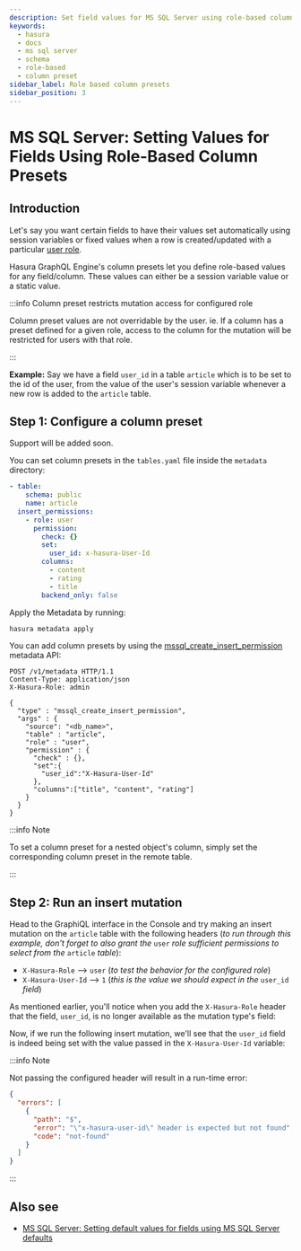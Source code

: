 ```yaml
---
description: Set field values for MS SQL Server using role-based column presets
keywords:
  - hasura
  - docs
  - ms sql server
  - schema
  - role-based
  - column preset
sidebar_label: Role based column presets
sidebar_position: 3
---
```



# MS SQL Server: Setting Values for Fields Using Role-Based Column Presets

## Introduction

Let's say you want certain fields to have their values set automatically using session variables or fixed values when a
row is created/updated with a particular [user role](/auth/authorization/roles-variables.mdx).

Hasura GraphQL Engine's column presets let you define role-based values for any field/column. These values can either be
a session variable value or a static value.

:::info Column preset restricts mutation access for configured role

Column preset values are not overridable by the user. ie. If a column has a preset defined for a given role, access to
the column for the mutation will be restricted for users with that role.

:::

**Example:** Say we have a field `user_id` in a table `article` which is to be set to the id of the user, from the value
of the user's session variable whenever a new row is added to the `article` table.

## Step 1: Configure a column preset

<Tabs groupId="user-preference" className="api-tabs">
<TabItem value="console" label="Console">

Support will be added soon.

</TabItem>
<TabItem value="cli" label="CLI">

You can set column presets in the `tables.yaml` file inside the `metadata` directory:

```yaml {8-9}
- table:
    schema: public
    name: article
  insert_permissions:
    - role: user
      permission:
        check: {}
        set:
          user_id: x-hasura-User-Id
        columns:
          - content
          - rating
          - title
        backend_only: false
```

Apply the Metadata by running:

```bash
hasura metadata apply
```

</TabItem>
<TabItem value="api" label="API">

You can add column presets by using the
[mssql_create_insert_permission](/api-reference/metadata-api/permission.mdx#mssql-create-insert-permission) metadata
API:

```http {13-15}
POST /v1/metadata HTTP/1.1
Content-Type: application/json
X-Hasura-Role: admin

{
  "type" : "mssql_create_insert_permission",
  "args" : {
    "source": "<db_name>",
    "table" : "article",
    "role" : "user",
    "permission" : {
      "check" : {},
      "set":{
        "user_id":"X-Hasura-User-Id"
      },
      "columns":["title", "content", "rating"]
    }
  }
}
```

</TabItem>
</Tabs>

:::info Note

To set a column preset for a nested object's column, simply set the corresponding column preset in the remote table.

:::

## Step 2: Run an insert mutation

Head to the GraphiQL interface in the Console and try making an insert mutation on the `article` table with the
following headers (_to run through this example, don't forget to also grant the_ `user` _role sufficient permissions to
select from the_ `article` _table_):

- `X-Hasura-Role` --> `user` (_to test the behavior for the configured role_)
- `X-Hasura-User-Id` --> `1` (_this is the value we should expect in the_ `user_id` _field_)

As mentioned earlier, you'll notice when you add the `X-Hasura-Role` header that the field, `user_id`, is no longer
available as the mutation type's field:

<Thumbnail src="/img/schema/column-preset-schema-change-for-role.png" alt="Write an insert mutation" />

Now, if we run the following insert mutation, we'll see that the `user_id` field is indeed being set with the value
passed in the `X-Hasura-User-Id` variable:

<Thumbnail src="/img/schema/column-preset-mutation-result.png" alt="Run the insert mutation" />

:::info Note

Not passing the configured header will result in a run-time error:

```json
{
  "errors": [
    {
      "path": "$",
      "error": "\"x-hasura-user-id\" header is expected but not found",
      "code": "not-found"
    }
  ]
}
```

:::

## Also see

- [MS SQL Server: Setting default values for fields using MS SQL Server defaults](/schema/ms-sql-server/default-values/mssql-defaults.mdx)
